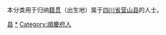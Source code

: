 {{Catnav|頁面分類|各種主題的頁面分類|依中国各省来作的分类|各地中国人|四川人|南充人}}
{{Catnav|頁面分類|人物|各國人物|中国人|各地中国人|四川人|南充人}}

本分类用于归纳[[籍贯|籍贯]]（出生地）属于[[四川省|四川省]][[营山县|营山县]]的人士。

[[Category:南充人|县]]
[[Category:营山县|*]]
[[Category:順慶府人|Category:順慶府人]]